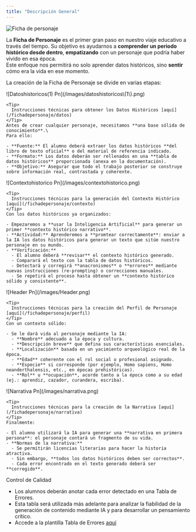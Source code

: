 ```yaml
---
title: "Descripción General"
---
```


![Ficha de personaje](/MacBookPro14_-1\(4\).png)

La **Ficha de Personaje** es el primer gran paso en nuestro viaje educativo a través del tiempo. Su objetivo es ayudarnos a **comprender un periodo histórico desde dentro**, **empatizando** con un personaje que podría haber vivido en esa época.\
Este enfoque nos permitirá no solo aprender datos históricos, sino **sentir** cómo era la vida en ese momento.

La creación de la Ficha de Personaje se divide en varias etapas:

<Steps>
  <Step title="Extracción de Datos Históricos">
    ![Datoshistoricos(1) Pn](/images/datoshistoricos\(1\).png)

    <Tip>
      Instrucciones técnicas para obtener los Datos Históricos [aquí](/fichadepersonaje/datos)
    </Tip>
    Antes de crear cualquier personaje, necesitamos **una base sólida de conocimiento**.\
    Para ello:

    - **Fuente:** El alumno deberá extraer los datos históricos **del libro de texto oficial** o del material de referencia indicado.
    - **Formato:** Los datos deberán ser rellenados en una **tabla de datos históricos** proporcionada (anexa en la documentación).
    - **Objetivo:** Asegurar que todo el trabajo posterior se construye sobre información real, contrastada y coherente.
  </Step>
  <Step title="Generación del Contexto Histórico">
    ![Contextohistorico Pn](/images/contextohistorico.png)

    <Tip>
      Instrucciones técnicas para la generación del Contexto Histórico [aquí](/fichadepersonaje/contexto)
    </Tip>
    Con los datos históricos ya organizados:

    - Empezaremos a **usar la Inteligencia Artificial** para generar un primer **contexto histórico narrativo**.
    - **Actividad:** Aprenderemos a **promtear correctamente**: enviar a la IA los datos históricos para generar un texto que sitúe nuestro personaje en su mundo.
    - **Verificación:**
      - El alumno deberá **revisar** el contexto histórico generado.
      - Comparará el texto con la tabla de datos históricos.
      - Detectará y corregirá **anacronismos** o **errores** mediante nuevas instrucciones (re-prompting) o correcciones manuales.
      - Se repetirá el proceso hasta obtener un **contexto histórico sólido y consistente**.
  </Step>
  <Step title="Creación del perfil de Personaje">
    ![Header Pn](/images/Header.png)

    <Tip>
      Instrucciones técnicas para la creación del Perfil de Personaje [aquí](/fichadepersonaje/perfil)
    </Tip>
    Con un contexto sólido:

    - Se le dará vida al personaje mediante la IA:
      - **Nombre** adecuado a la época y cultura.
      - **Descripción breve** que defina sus características esenciales.
      - **Localización** basada en un yacimiento arqueológico real de la época.
      - **Edad** coherente con el rol social o profesional asignado.
      - **Especie** si corresponde (por ejemplo, Homo sapiens, Homo neanderthalensis, etc., en épocas prehistóricas).
      - **Rol** u **ocupación**, acorde tanto a la época como a su edad (ej.: aprendiz, cazador, curandera, escriba).
  </Step>
  <Step title="Creación de la Narrativa Personal">
    ![Narrativa Pn](/images/narrativa.png)

    <Tip>
      Instrucciones técnicas para la creación de la Narrativa [aquí](/fichadepersonaje/narrativa)
    </Tip>
    Finalmente:

    - El alumno utilizará la IA para generar una **narrativa en primera persona**: el personaje contará un fragmento de su vida.
    - **Normas de la narrativa:**
      - Se permitirán licencias literarias para hacer la historia atractiva.
      - Sin embargo, **todos los datos históricos deben ser correctos**.
      - Cada error encontrado en el texto generado deberá ser **corregido**.
  </Step>
</Steps>

<Note>
  Control de Calidad

  - Los alumnos deberán anotar cada error detectado en una Tabla de Errores.
  - Esta tabla será utilizada más adelante para analizar la fiabilidad de la generación de contenido mediante IA y para desarrollar un pensamiento crítico.
  - Accede a la plantilla Tabla de Errores [aquí](/fichadepersonaje/recursos#tabla-de-errores)
</Note>